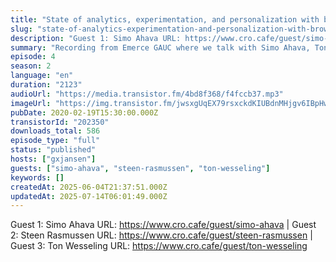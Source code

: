 ```yaml
---
title: "State of analytics, experimentation, and personalization with browsers’ privacy initiatives, with Simo Ahava, Ton Wesseling & Steen Rasmussen"
slug: "state-of-analytics-experimentation-and-personalization-with-browsers-privacy-initiatives"
description: "Guest 1: Simo Ahava URL: https://www.cro.cafe/guest/simo-ahava | Guest 2: Steen Rasmussen URL: https://www.cro.cafe/guest/steen-rasmussen | Guest 3: Ton Wesseling URL: https://www.cro.cafe/guest/ton-wesseling"
summary: "Recording from Emerce GAUC where we talk with Simo Ahava, Ton Wesseling and Steen Rasmussen about the current state of Analytics and in particular how browser are making our work harder :)."
episode: 4
season: 2
language: "en"
duration: "2123"
audioUrl: "https://media.transistor.fm/4bd8f368/f4fccb37.mp3"
imageUrl: "https://img.transistor.fm/jwsxgUqEX79rsxckdKIUBdnMHjgv6IBpHwLCN9VhSt4/rs:fill:3000:3000:1/q:60/aHR0cHM6Ly9pbWct/dXBsb2FkLXByb2R1/Y3Rpb24udHJhbnNp/c3Rvci5mbS9hOWIy/ODg2MjZhYzMyYTYx/ZjhmNmQ0ZmViNzQ5/MzY0MC5qcGVn.webp"
pubDate: 2020-02-19T15:30:00.000Z
transistorId: "202350"
downloads_total: 586
episode_type: "full"
status: "published"
hosts: ["gxjansen"]
guests: ["simo-ahava", "steen-rasmussen", "ton-wesseling"]
keywords: []
createdAt: 2025-06-04T21:37:51.000Z
updatedAt: 2025-07-14T06:01:49.000Z
---
```


Guest 1: Simo Ahava URL: https://www.cro.cafe/guest/simo-ahava | Guest 2: Steen Rasmussen URL: https://www.cro.cafe/guest/steen-rasmussen | Guest 3: Ton Wesseling URL: https://www.cro.cafe/guest/ton-wesseling
